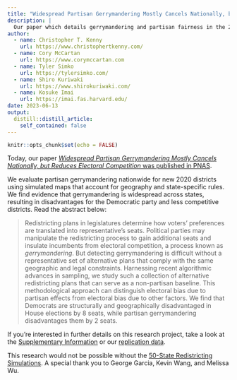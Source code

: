 ```yaml
---
title: "Widespread Partisan Gerrymandering Mostly Cancels Nationally, but Reduces Electoral Competition Published in PNAS"
description: |
  Our paper which details gerrymandering and partisan fairness in the 2022 redistricting maps is now published in PNAS.
author:
  - name: Christopher T. Kenny
    url: https://www.christophertkenny.com/
  - name: Cory McCartan
    url: https://www.corymccartan.com
  - name: Tyler Simko
    url: https://tylersimko.com/
  - name: Shiro Kuriwaki
    url: https://www.shirokuriwaki.com/
  - name: Kosuke Imai
    url: https://imai.fas.harvard.edu/
date: 2023-06-13
output:
  distill::distill_article:
    self_contained: false
---
```



```r
knitr::opts_chunk$set(echo = FALSE)
```

Today, our paper [*Widespread Partisan Gerrymandering Mostly Cancels Nationally, but Reduces Electoral Competition* was published in PNAS](TODO link once available). 

We evaluate partisan gerrymandering nationwide for new 2020 districts using simulated maps that account for geography and state-specific rules. We find evidence that gerrymandering is widespread across states, resulting in disadvantages for the Democratic party and less competitive districts. Read the abstract below:

> Redistricting plans in legislatures determine how voters' preferences are translated into representative's seats. Political parties may manipulate the redistricting process to gain additional seats and insulate incumbents from electoral competition, a process known as *gerrymandering*. But detecting gerrymandering is difficult without a representative set of alternative plans that comply with the same geographic and legal constraints. Harnessing recent algorithmic advances in sampling, we study such a collection of alternative redistricting plans that can serve as a non-partisan baseline. This methodological approach can distinguish electoral bias due to partisan effects from electoral bias due to other factors. We find that Democrats are structurally and geographically disadvantaged in House elections by 8 seats, while partisan gerrymandering disadvantages them by 2 seats.

If you're interested in further details on this research project, take a look at the [Supplementary Information](TODO link once available) or our [replication data](https://dataverse.harvard.edu/dataset.xhtml?persistentId=doi:10.7910/DVN/JI1U8X).

This research would not be possible without the [50-State Redistricting Simulations](https://alarm-redist.org/fifty-states/). A special thank you to George Garcia, Kevin Wang, and Melissa Wu.


